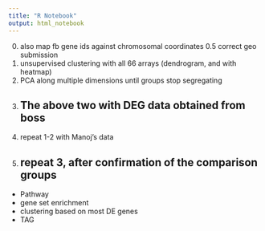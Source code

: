 ```yaml
---
title: "R Notebook"
output: html_notebook
---
```


0. also map fb gene ids against chromosomal coordinates
0.5 correct geo submission
1. unsupervised clustering with all 66 arrays (dendrogram, and with heatmap)
2. PCA along multiple dimensions until groups stop segregating
3. The above two with DEG data obtained from boss
-----------
4. repeat 1-2 with Manoj's data
5. repeat 3, after confirmation of the comparison groups
-----------
- Pathway
- gene set enrichment
- clustering based on most DE genes
- TAG